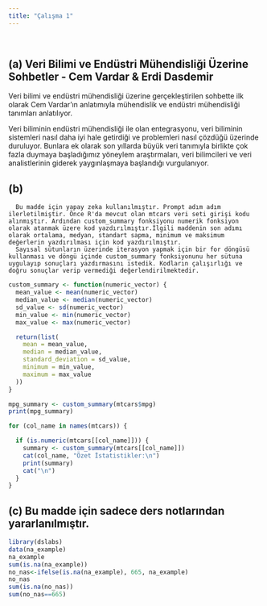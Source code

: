 ```yaml
---
title: "Çalışma 1"
---
```


\

## (a) Veri Bilimi ve Endüstri Mühendisliği Üzerine Sohbetler - Cem Vardar & Erdi Dasdemir

Veri bilimi ve endüstri mühendisliği üzerine gerçekleştirilen sohbette ilk olarak Cem Vardar'ın anlatımıyla mühendislik ve endüstri mühendisliği tanımları anlatılıyor.

Veri biliminin endüstri mühendisliği ile olan entegrasyonu, veri biliminin sistemleri nasıl daha iyi hale getirdiği ve problemleri nasıl çözdüğü üzerinde duruluyor. Bunlara ek olarak son yıllarda büyük veri tanımıyla birlikte çok fazla duymaya başladığımız yöneylem araştırmaları, veri bilimcileri ve veri analistlerinin giderek yaygınlaşmaya başlandığı vurgulanıyor.

## (b)

```         
  Bu madde için yapay zeka kullanılmıştır. Prompt adım adım ilerletilmiştir. Önce R'da mevcut olan mtcars veri seti girişi kodu alınmıştır. Ardından custom_summary fonksiyonu numerik fonksiyon olarak atanmak üzere kod yazdırılmıştır.İlgili maddenin son adımı olarak ortalama, medyan, standart sapma, minimum ve maksimum değerlerin yazdırılması için kod yazdırılmıştır.
  Sayısal sütunların üzerinde iterasyon yapmak için bir for döngüsü kullanması ve döngü içinde custom_summary fonksiyonunu her sütuna uygulayıp sonuçları yazdırmasını istedik. Kodların çalışırlığı ve doğru sonuçlar verip vermediği değerlendirilmektedir.
```

```r
custom_summary <- function(numeric_vector) {
  mean_value <- mean(numeric_vector)
  median_value <- median(numeric_vector)
  sd_value <- sd(numeric_vector)
  min_value <- min(numeric_vector)
  max_value <- max(numeric_vector)      

  return(list(
    mean = mean_value,
    median = median_value,
    standard_deviation = sd_value,
    minimum = min_value,
    maximum = max_value
  ))
}

mpg_summary <- custom_summary(mtcars$mpg)
print(mpg_summary)

for (col_name in names(mtcars)) {

  if (is.numeric(mtcars[[col_name]])) {
    summary <- custom_summary(mtcars[[col_name]])
    cat(col_name, "Özet İstatistikler:\n")
    print(summary)
    cat("\n")
  }
}

```

## (c) Bu madde için sadece ders notlarından yararlanılmıştır.

```r
library(dslabs)
data(na_example)
na_example
sum(is.na(na_example))
no_nas<-ifelse(is.na(na_example), 665, na_example)
no_nas
sum(is.na(no_nas))
sum(no_nas==665)
```
